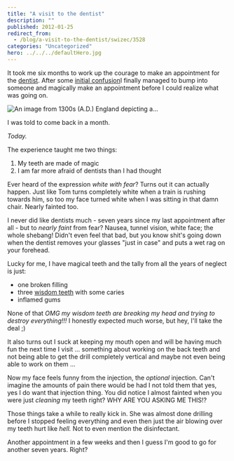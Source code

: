 ```yaml
---
title: "A visit to the dentist"
description: ""
published: 2012-01-25
redirect_from:
  - /blog/a-visit-to-the-dentist/swizec/3528
categories: "Uncategorized"
hero: ../../../defaultHero.jpg
---
```


It took me six months to work up the courage to make an appointment for the [dentist](http://en.wikipedia.org/wiki/Dentist "Dentist"). After some [initial confusion](https://swizec.com/blog/going-to-the-dentist-is-like-trying-out-a-new-opensource-project/ "Going to the dentist is like trying out a new opensource project")I finally managed to bump into someone and magically make an appointment before I could realize what was going on.

![An image from 1300s (A.D.) England depicting a...](https://swizec.com/wp-content/uploads/2012/01/300px-Medieval_dentistry3.jpg "An image from 1300s (A.D.) England depicting a...")

I was told to come back in a month.

_Today._

The experience taught me two things:

1.  My teeth are made of magic
2.  I am far more afraid of dentists than I had thought

Ever heard of the expression _white with fear_? Turns out it can actually happen. Just like Tom turns completely white when a train is rushing towards him, so too my face turned white when I was sitting in that damn chair. Nearly fainted too.

I never did like dentists much - seven years since my last appointment after all - but to _nearly faint_ from fear? Nausea, tunnel vision, white face; the whole shebang! Didn't even feel that bad, but you know shit's going down when the dentist removes your glasses "just in case" and puts a wet rag on your forehead.

Lucky for me, I have magical teeth and the tally from all the years of neglect is just:

- one broken filling
- three [wisdom teeth](http://en.wikipedia.org/wiki/Wisdom_tooth "Wisdom tooth") with some caries
- inflamed gums

None of that _OMG my wisdom teeth are breaking my head and trying to destroy everything!!!_ I honestly expected much worse, but hey, I'll take the deal ;)

It also turns out I suck at keeping my mouth open and will be having much fun the next time I visit ... something about working on the back teeth and not being able to get the drill completely vertical and maybe not even being able to work on them ...

Now my face feels funny from the injection, the _optional_ injection. Can't imagine the amounts of pain there would be had I not told them that yes, yes I do want that injection thing. You did notice I almost fainted when you were just _cleaning_ my teeth right? WHY ARE YOU ASKING ME THIS!?

Those things take a while to really kick in. She was almost done drilling before I stopped feeling everything and even then just the air blowing over my teeth hurt like _hell._ Not to even mention the disinfectant.

Another appointment in a few weeks and then I guess I'm good to go for another seven years. Right?

